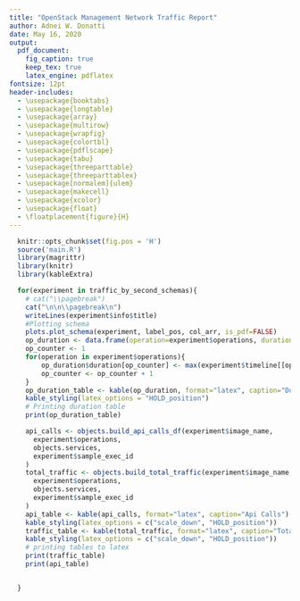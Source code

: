 ```yaml
---
title: "OpenStack Management Network Traffic Report"
author: Adnei W. Donatti
date: May 16, 2020
output:
  pdf_document:
    fig_caption: true
    keep_tex: true
    latex_engine: pdflatex
fontsize: 12pt
header-includes:
  - \usepackage{booktabs}
  - \usepackage{longtable}
  - \usepackage{array}
  - \usepackage{multirow}
  - \usepackage{wrapfig}
  - \usepackage{colortbl}
  - \usepackage{pdflscape}
  - \usepackage{tabu}
  - \usepackage{threeparttable}
  - \usepackage{threeparttablex}
  - \usepackage[normalem]{ulem}
  - \usepackage{makecell}
  - \usepackage{xcolor}
  - \usepackage{float}
  - \floatplacement{figure}{H}
---
```


```r
  knitr::opts_chunk$set(fig.pos = 'H')
  source('main.R')
  library(magrittr)
  library(knitr)
  library(kableExtra)
```

```r


  for(experiment in traffic_by_second_schemas){
    # cat("\\pagebreak")
    cat("\n\n\\pagebreak\n")
    writeLines(experiment$info$title)
    #Plotting schema
    plots.plot_schema(experiment, label_pos, col_arr, is_pdf=FALSE)
    op_duration <- data.frame(operation=experiment$operations, duration=vector(length=length(experiment$operations)))
    op_counter <- 1
    for(operation in experiment$operations){
        op_duration$duration[op_counter] <- max(experiment$timeline[[operation]]$second) - min(experiment$timeline[[operation]]$second)
        op_counter <- op_counter + 1
    }
    op_duration_table <- kable(op_duration, format="latex", caption="Duration (seconds)") %>%
    kable_styling(latex_options = "HOLD_position")
    # Printing duration table
    print(op_duration_table)

    api_calls <- objects.build_api_calls_df(experiment$image_name,
      experiment$operations,
      objects.services,
      experiment$sample_exec_id
    )
    total_traffic <- objects.build_total_traffic(experiment$image_name,
      experiment$operations,
      objects.services,
      experiment$sample_exec_id
    )
    api_table <- kable(api_calls, format="latex", caption="Api Calls") %>%
    kable_styling(latex_options = c("scale_down", "HOLD_position"))
    traffic_table <- kable(total_traffic, format="latex", caption="Total Traffic (MB)") %>%
    kable_styling(latex_options = c("scale_down", "HOLD_position"))
    # printing tables to latex
    print(traffic_table)
    print(api_table)


  }

```
